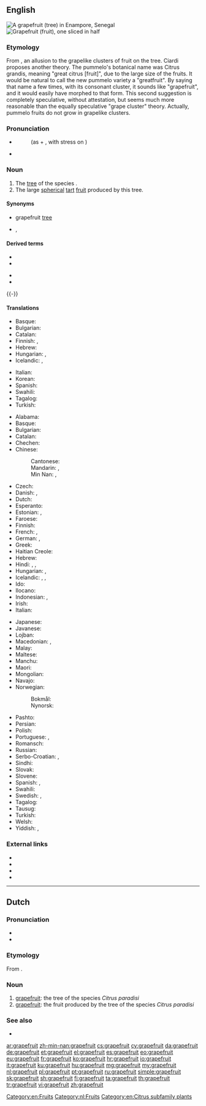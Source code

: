 {{also|Grapefruit}}
==English==
{{wikipedia}}

[[File:EnamporGrapefruit1.JPG|thumb|A grapefruit (tree) in Enampore, Senegal]]
[[File:Pomelos - Grapefruits.jpg|thumb|Grapefruit (fruit), one sliced in half]]

===Etymology===
From {{compound|grape|fruit|lang=en}}, an allusion to the grapelike clusters of fruit on the tree. Ciardi proposes another theory. The pummelo's botanical name was Citrus grandis, meaning "great citrus [fruit]", due to the large size of the fruits. It would be natural to call the new pummelo variety a "greatfruit". By saying that name a few times, with its consonant cluster, it sounds like "grapefruit", and it would easily have morphed to that form. This second suggestion is completely speculative, without attestation, but seems much more reasonable than the equally speculative "grape cluster" theory. Actually, pummelo fruits do not grow in grapelike clusters.

===Pronunciation===
* {{a|GenAm|RP}} {{IPA|/ˈɡɹeɪp.fɹuːt/|lang=en}}
*: (as {{m|en||grape}} + {{m|en||fruit}}, with stress on {{m|en||grape}})
* {{audio|en-us-grapefruit.ogg|Audio (US)|lang=en}}

===Noun===
{{en-noun|s|grapefruit}}

# The [[tree]] of the species {{taxlink|Citrus paradisi|species|noshow=1}}.
# The large [[spherical]] [[tart]] [[fruit]] produced by this tree.

====Synonyms====
* {{sense|tree}} grapefruit [[tree]]
* {{sense|fruit}} {{l|en|pomelo}}, {{l|en|shaddock}}

====Derived terms====
{{der-top}}
* {{l|en|Chinese grapefruit}}
* {{l|en|grapefruit juice}}
{{der-mid}}
* {{l|en|grapefruitlike}}
* {{l|en|grapefruity}}
{{der-bottom}}

{{-}}

====Translations====
{{trans-top|tree}}
* Basque: {{t|eu|arabisagar arbola}}
* Bulgarian: {{t|bg|грейпфрут|m|sc=Cyrl}}
* Catalan: {{t|ca|aranger|m}}
* Finnish: {{t+|fi|greippipuu}}, {{t+|fi|greippi}}
* Hebrew: {{t|he|עץ האשכולית|m}}
* Hungarian: {{t|hu|grépfrútfa}}, {{t|hu|citrancsfa}} {{qualifier|obsolete}}
* Icelandic: {{t|is|greipaldin|n}}, {{t|is|greipaldintré|n}}
{{trans-mid}}
* Italian: {{t+|it|pompelmo|m}}
* Korean: {{t+|ko|그레이프프루트|sc=Kore}}
* Spanish: {{t|es|árbol de toronja}}
* Swahili: {{t|sw|mbalungi}}
* Tagalog: {{t|tl|kahil}}
* Turkish: {{t+|tr|greyfurt}}
{{trans-bottom}}

{{trans-top|a large, round tart fruit}}
* Alabama: {{t|akz|yalàaha kaskaha}}
* Basque: {{t+|eu|arabisagar}}
* Bulgarian: {{t|bg|грейпфрут|m|sc=Cyrl}}
* Catalan: {{t|ca|aranja|f}}
* Chechen: {{t|ce|грейпфрукт|sc=Cyrl}}
* Chinese:
*: Cantonese: {{t|yue|西柚|tr=sai1 jau6-2|sc=Hani}}
*: Mandarin: {{t+|cmn|柚子|tr=yòuzi|sc=Hani}}, {{t+|cmn|葡萄柚|tr=pútáoyòu|sc=Hani}}
*: Min Nan: {{t|nan|柚仔樹|tr=iū-á-chhiu|sc=Hans}}, {{t+|nan|葡萄柚|tr=phû-tô-iū|sc=Hans}}
* Czech: {{t+|cs|grapefruit|m}}
* Danish: {{t+|da|grapefrugt}}, {{t+|da|grape}}
* Dutch: {{t+|nl|grapefruit|m}}
* Esperanto: {{t+|eo|grapfrukto}}
* Estonian: {{t|et|greip}}, {{t|et|greipfruut}}
* Faroese: {{t|fo|greypfrukt|f}}
* Finnish: {{t+|fi|greippi}}
* French: {{t+|fr|pamplemousse|m}}, {{t+|fr|pomélo|m}}
* German: {{t+|de|Grapefruit|f}}, {{t+|de|Pampelmuse|f}}
* Greek: {{t+|el|γκρέιπφρουτ|n}}
* Haitian Creole: {{t|ht|chadèk}}
* Hebrew: {{t+|he|אֶשְׁכּוֹלִית|f|tr=eshkolít}}
* Hindi: {{t|hi|मौसमी|tr=mausamī|sc=Deva}}, {{t|hi|छोटा चकोतरा|tr=chōṭā cakōtarā|sc=Deva}}, {{t+|hi|चकोतरा|m|sc=Deva}}
* Hungarian: {{t+|hu|grépfrút}}, {{t+|hu|citrancs}} {{qualifier|largely obsolete}}
* Icelandic: {{t|is|greipaldin|n}}, {{t|is|greip|f}}, {{t|is|tröllaldin|n}}
* Ido: {{t+|io|pompelmuso}}
* Ilocano: {{t|ilo|lukban}}
* Indonesian: {{t|id|[[jeruk]] [[bali]]}}, {{t+|id|jeruk keprok}}
* Irish: {{t|ga|seadóg|f}}
* Italian: {{t+|it|pompelmo|m}}
{{trans-mid}}
* Japanese: {{t+|ja|グレープフルーツ|tr=gurēpu-furūtsu|sc=Jpan}}
* Javanese: {{t|jv|jeruk bali}}
* Lojban: {{t|jbo|branimre}}
* Macedonian: {{t|mk|грејпфрут|m|tr=gréjpfrut}}, {{t|mk|цитрон|m|tr=citrón}}
* Malay: {{t|ms|limau gedang}}
* Maltese: {{t|mt|lumi-larinġ}}
* Manchu: {{t|mnc|ᠵᠣᡶᠣᡥᠣᠨ|tr=jofohon}}
* Maori: {{t|mi|hauler épée}}
* Mongolian: {{t|mn|бэрсүүт жүрж|sc=Cyrl}}
* Navajo: {{t|nv|chʼil łitsxooí ntsxaaígíí}}
* Norwegian:
*: Bokmål: {{t+|nb|grapefrukt|m|f}}
*: Nynorsk: {{t|nn|grapefrukt|f}}
* Pashto: {{t-needed|ps}}
* Persian: {{t|fa|گریپ فروت|tr=greyp-frut|sc=fa-Arab}}
* Polish: {{t+|pl|grejpfrut|m-an}}
* Portuguese: {{t+|pt|toranja|f}}, {{t+|pt|toronja|f}}
* Romansch: {{t|rm|grepfrut|m}}
* Russian: {{t+|ru|грейпфру́т|m}}
* Serbo-Croatian: {{t+|sh|grèjpfrut|m}}, {{t+|sh|limùnika|f}}
* Sindhi: {{t-needed|sd}}
* Slovak: {{t+|sk|grapefruit|m}}
* Slovene: {{t+|sl|grenivka|f}}
* Spanish: {{t|es|toronja|f}}, {{t+|es|pomelo|m}}
* Swahili: {{t|sw|balungi}}
* Swedish: {{t+|sv|grape|c}}, {{t+|sv|grapefrukt|c}}
* Tagalog: {{t|tl|kahil}}
* Tausug: {{t|tsg|suwa' gadja}}
* Turkish: {{t+|tr|greyfurt}}
* Welsh: {{t+|cy|grawnffrwyth|m}}
* Yiddish: {{t|yi|גרייפּפֿרוכט|f}}, {{t|yi|גרייפּפֿרוט|f}}
{{trans-bottom}}

===External links===
* {{projectlink|pedia}}
* {{projectlink|species|Citrus paradisi}}
* {{projectlink|commons|Category:Citrus paradisi}}
* {{projectlink|commons|Category:Grapefruits}}

[[Category:en:Fruits]]

----

==Dutch==
{{wikipedia|lang=nl}}

===Pronunciation===
* {{audio|Nl-grapefruit.ogg|Audio|lang=nl}}
* {{hyphenation|grape|fruit|lang=nl}}

===Etymology===
From {{der|nl|en|grapefruit}}.

===Noun===
{{nl-noun|m|-s|grapefruitje}}

# [[#English|grapefruit]]: the tree of the species ''Citrus paradisi''
# [[#English|grapefruit]]: the fruit produced by the tree of the species ''Citrus paradisi''

===See also===
* {{l|nl|pompelmoes}}

[[Category:nl:Fruits]]
[[Category:en:Citrus subfamily plants]]

[[ar:grapefruit]]
[[zh-min-nan:grapefruit]]
[[cs:grapefruit]]
[[cy:grapefruit]]
[[da:grapefruit]]
[[de:grapefruit]]
[[et:grapefruit]]
[[el:grapefruit]]
[[es:grapefruit]]
[[eo:grapefruit]]
[[eu:grapefruit]]
[[fr:grapefruit]]
[[ko:grapefruit]]
[[hr:grapefruit]]
[[io:grapefruit]]
[[it:grapefruit]]
[[ku:grapefruit]]
[[hu:grapefruit]]
[[mg:grapefruit]]
[[my:grapefruit]]
[[nl:grapefruit]]
[[pl:grapefruit]]
[[pt:grapefruit]]
[[ru:grapefruit]]
[[simple:grapefruit]]
[[sk:grapefruit]]
[[sh:grapefruit]]
[[fi:grapefruit]]
[[ta:grapefruit]]
[[th:grapefruit]]
[[tr:grapefruit]]
[[vi:grapefruit]]
[[zh:grapefruit]]